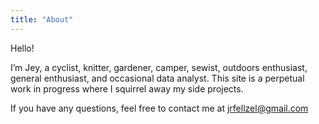 ```yaml
---
title: "About"
---
```


Hello!

I'm Jey, a cyclist, knitter, gardener, camper, sewist, outdoors enthusiast, general enthusiast, and occasional data analyst. This site is a perpetual work in progress where I squirrel away my side projects.

If you have any questions, feel free to contact me at [jrfellzel\@gmail.com](mailto:jrfellzel@gmail.com){.email}
